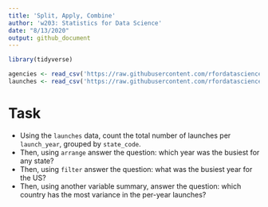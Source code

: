 ```yaml
---
title: 'Split, Apply, Combine'
author: 'w203: Statistics for Data Science'
date: "8/13/2020"
output: github_document
---
```


```r
library(tidyverse)
```

```r
agencies <- read_csv('https://raw.githubusercontent.com/rfordatascience/tidytuesday/master/data/2019/2019-01-15/agencies.csv')
launches <- read_csv('https://raw.githubusercontent.com/rfordatascience/tidytuesday/master/data/2019/2019-01-15/launches.csv')
```

# Task 

- Using the `launches` data, count the total number of launches per `launch_year`, grouped by `state_code`. 
- Then, using `arrange` answer the question: which year was the busiest for any state? 
- Then, using `filter` answer the question: what was the busiest year for the US? 
- Then, using another variable summary, answer the question: which country has the most variance in the per-year launches?